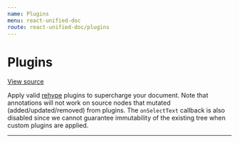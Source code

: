 ```yaml
---
name: Plugins
menu: react-unified-doc
route: react-unified-doc/plugins
---
```



# Plugins

[View source](https://github.com/chrisrzhou/unified-doc/tree/master/docs/react-unified-doc/examples/plugins.tsx)

Apply valid [rehype](https://github.com/rehypejs/rehype/blob/master/doc/plugins.md) plugins to supercharge your document.  Note that annotations will not work on source nodes that mutated (added/updated/removed) from plugins.  The `onSelectText` callback is also disabled since we cannot guarantee immutability of the existing tree when custom plugins are applied.

<hr />

<PluginsExample />
